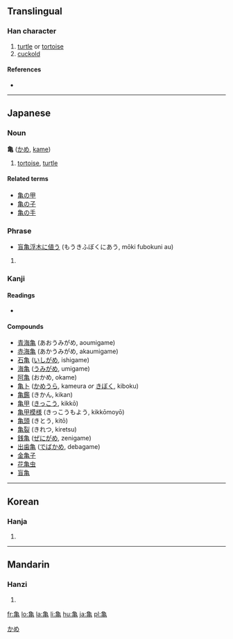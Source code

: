 {{see|龜}}<!-- may be replaced by zh-forms -->
==Translingual==

===Han character===
{{Han char|rn=5|rad=乙|as=10|sn=11|four=|canj=弓田中山 (NWLU)}}

# [[turtle]] or [[tortoise]]
# [[cuckold]]

====References====
* {{Han ref|kx=0142.281|dkj=00210|hdz=80010.190|uh=4E80|ud=20096}}

----

==Japanese==

===Noun===
'''亀''' ([[かめ]], [[kame]])

# [[tortoise]], [[turtle]]

====Related terms====
* [[亀の甲]]
* [[亀の子]]
* [[亀の手]]

===Phrase===
* [[盲亀浮木に値う]] (もうきふぼくにあう, mōki fubokuni au)

# {{defn|Japanese}}

===Kanji===
{{ja-kanji|grade=|rs=乙10}}

====Readings====
* {{ja-readings|on=[[き]] ([[ki]]), [[きゅう]] ([[kyū]]), [[きん]] ([[kin]])|kun=[[かめ]] ([[kame]])}}

====Compounds====
* [[青海亀]] (あおうみがめ, aoumigame)
* [[赤海亀]] (あかうみがめ, akaumigame)
* [[石亀]] ([[いしがめ]], ishigame)
* [[海亀]] ([[うみがめ]], umigame)
* [[阿亀]] (おかめ, okame)
* [[亀卜]] ([[かめうら]], kameura ''or'' [[きぼく]], kiboku)
* [[亀鑑]] (きかん, kikan)
* [[亀甲]] ([[きっこう]], kikkō)
* [[亀甲模様]] (きっこうもよう, kikkōmoyō)
* [[亀頭]] (きとう, kitō)
* [[亀裂]] (きれつ, kiretsu)
* [[銭亀]] ([[ぜにがめ]], zenigame)
* [[出歯亀]] ([[でばかめ]], debagame)
* [[金亀子]]
* [[花亀虫]]
* [[盲亀]]

[[Category:Japanese nouns|かめ]]

----

==Korean==

===Hanja===
{{ko-hanja|hangeul=[[귀]], [[균]]|rv=gwi, gyun|mr=kwi, kyun}}

# {{defn|Korean}}

----

==Mandarin==

===Hanzi===
{{cmn-hanzi|pin=[[guī]] ([[gui1]])|wg=kuei<sup>1</sup>}}

# {{defn|Mandarin}}

[[fr:亀]]
[[lo:亀]]
[[la:亀]]
[[li:亀]]
[[hu:亀]]
[[ja:亀]]
[[pl:亀]]